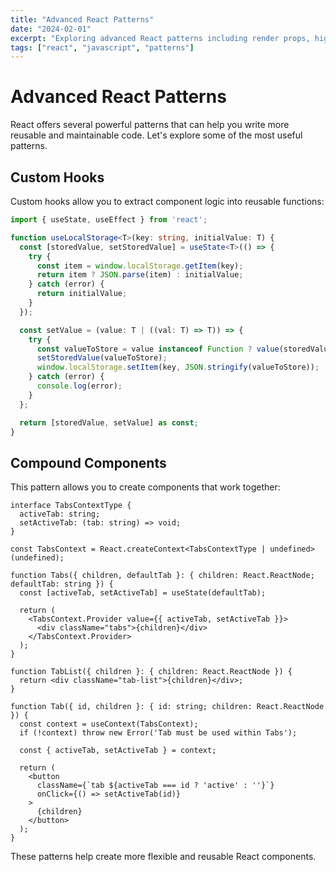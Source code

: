 ```yaml
---
title: "Advanced React Patterns"
date: "2024-02-01"
excerpt: "Exploring advanced React patterns including render props, higher-order components, and custom hooks."
tags: ["react", "javascript", "patterns"]
---
```


# Advanced React Patterns

React offers several powerful patterns that can help you write more reusable and maintainable code. Let's explore some of the most useful patterns.

## Custom Hooks

Custom hooks allow you to extract component logic into reusable functions:

```typescript
import { useState, useEffect } from 'react';

function useLocalStorage<T>(key: string, initialValue: T) {
  const [storedValue, setStoredValue] = useState<T>(() => {
    try {
      const item = window.localStorage.getItem(key);
      return item ? JSON.parse(item) : initialValue;
    } catch (error) {
      return initialValue;
    }
  });

  const setValue = (value: T | ((val: T) => T)) => {
    try {
      const valueToStore = value instanceof Function ? value(storedValue) : value;
      setStoredValue(valueToStore);
      window.localStorage.setItem(key, JSON.stringify(valueToStore));
    } catch (error) {
      console.log(error);
    }
  };

  return [storedValue, setValue] as const;
}
```

## Compound Components

This pattern allows you to create components that work together:

```tsx
interface TabsContextType {
  activeTab: string;
  setActiveTab: (tab: string) => void;
}

const TabsContext = React.createContext<TabsContextType | undefined>(undefined);

function Tabs({ children, defaultTab }: { children: React.ReactNode; defaultTab: string }) {
  const [activeTab, setActiveTab] = useState(defaultTab);
  
  return (
    <TabsContext.Provider value={{ activeTab, setActiveTab }}>
      <div className="tabs">{children}</div>
    </TabsContext.Provider>
  );
}

function TabList({ children }: { children: React.ReactNode }) {
  return <div className="tab-list">{children}</div>;
}

function Tab({ id, children }: { id: string; children: React.ReactNode }) {
  const context = useContext(TabsContext);
  if (!context) throw new Error('Tab must be used within Tabs');
  
  const { activeTab, setActiveTab } = context;
  
  return (
    <button
      className={`tab ${activeTab === id ? 'active' : ''}`}
      onClick={() => setActiveTab(id)}
    >
      {children}
    </button>
  );
}
```

These patterns help create more flexible and reusable React components.
```

